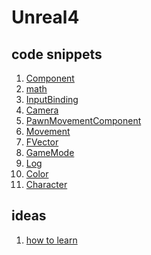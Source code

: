 = Unreal4 =
== code snippets ==
# [[Component]]
# [[math]]
# [[InputBinding]]
# [[Camera]]
# [[PawnMovementComponent]]
# [[Movement]]
# [[FVector]]
# [[GameMode]]
# [[Log]]
# [[Color]]
# [[Character]]

== ideas ==
# [[how to learn]]
